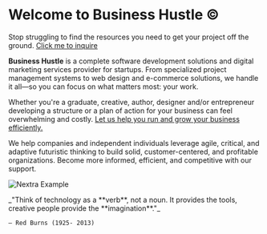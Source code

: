 


<script async src="https://tally.so/widgets/embed.js"></script>

# Welcome to Business Hustle ©

Stop struggling to find the resources you need to get your project off the ground. <a href="https://tally.so#tally-open=wdW7ZN&tally-emoji-text=👋&tally-emoji-animation=wave">Click me to inquire</a>


**Business Hustle** is a complete software development solutions and digital marketing services provider for startups. From specialized  project management systems to web design and e-commerce solutions, we handle it all—so you can focus on what matters most: your work. 

Whether you're a graduate,  creative, author, designer and/or entrepreneur developing a structure or a plan of action for your business can feel overwhelming and costly. <a href="https://www.businesshustle.co.za/Productivity">Let us help you run and grow your business efficiently.</a>

We help companies and independent individuals leverage agile, critical, and adaptive futuristic thinking to build solid, customer-centered, and profitable organizations. Become more informed, efficient, and competitive with our support.

<Bleed>![Nextra Example](../public/Hpg3.gif)</Bleed>

<Bleed>
  <div style={{ border: '1px solid #888', padding: '4rem 2.5rem', textAlign: 'center' }}>
    _"Think of technology as a **verb**, not a noun. It provides the tools, creative people provide the **imagination**."_

    — Red Burns (1925- 2013)

  </div>
</Bleed>
